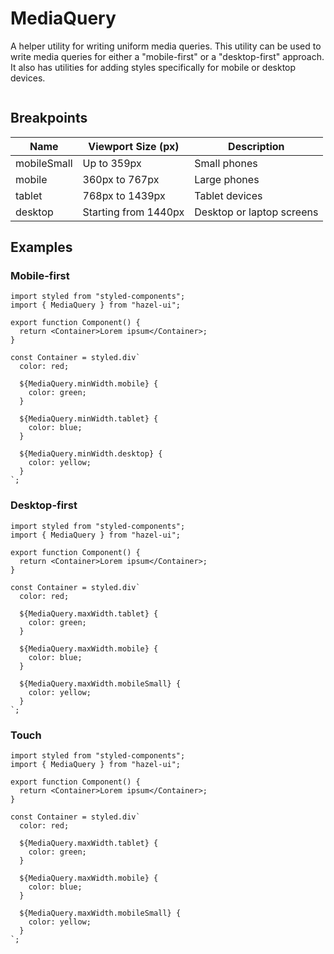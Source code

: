 
<Meta title="Foundation/MediaQuery" component={MediaQuery} />

# MediaQuery

A helper utility for writing uniform media queries. This utility can be used to
write media queries for either a "mobile-first" or a "desktop-first" approach. It
also has utilities for adding styles specifically for mobile or desktop devices.

![]()

## Breakpoints

| Name        | Viewport Size (px)   | Description               |
| ----------- | -------------------- | ------------------------- |
| mobileSmall | Up to 359px          | Small phones              |
| mobile      | 360px to 767px       | Large phones              |
| tablet      | 768px to 1439px      | Tablet devices            |
| desktop     | Starting from 1440px | Desktop or laptop screens |

## Examples

[]()

### Mobile-first

```tsx
import styled from "styled-components";
import { MediaQuery } from "hazel-ui";

export function Component() {
  return <Container>Lorem ipsum</Container>;
}

const Container = styled.div`
  color: red;

  ${MediaQuery.minWidth.mobile} {
    color: green;
  }

  ${MediaQuery.minWidth.tablet} {
    color: blue;
  }

  ${MediaQuery.minWidth.desktop} {
    color: yellow;
  }
`;
```

<EgMobileFirst />

### Desktop-first

```tsx
import styled from "styled-components";
import { MediaQuery } from "hazel-ui";

export function Component() {
  return <Container>Lorem ipsum</Container>;
}

const Container = styled.div`
  color: red;

  ${MediaQuery.maxWidth.tablet} {
    color: green;
  }

  ${MediaQuery.maxWidth.mobile} {
    color: blue;
  }

  ${MediaQuery.maxWidth.mobileSmall} {
    color: yellow;
  }
`;
```

<EgDesktopFirst />

### Touch

```tsx
import styled from "styled-components";
import { MediaQuery } from "hazel-ui";

export function Component() {
  return <Container>Lorem ipsum</Container>;
}

const Container = styled.div`
  color: red;

  ${MediaQuery.maxWidth.tablet} {
    color: green;
  }

  ${MediaQuery.maxWidth.mobile} {
    color: blue;
  }

  ${MediaQuery.maxWidth.mobileSmall} {
    color: yellow;
  }
`;
```

<EgTouch />
